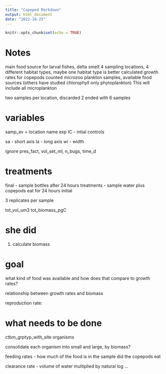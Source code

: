---
title: "Copepod Markdown"
output: html_document
date: "2022-10-25"
---

```{r setup, include=FALSE}
knitr::opts_chunk$set(echo = TRUE)
```

# Notes
main food source for larval fishes, delta smelt
4 sampling locations, 4 different habitat types, maybe one habitat type is better
calculated growth rates for copepods
counted microzoo plankton samples, available food sources (others have studied chlorophyll only phytoplankton) This will include all microplankton

two samples per location, discarded 2
ended with 6 samples

# variables
samp_ev = location name
exp 
IC - intial controls

sa - short axis
la - long axis
wi - width

ignore pres_fact, vol_set_ml, n_bugs, time_d

# treatments
final - sample bottles after 24 hours
treatments - sample water plus copepods eat for 24 hours
initial

3 replicates per sample

tot_vol_um3
tot_biomass_pgC

# she did
1) calculate biomass


# goal
what kind of food was available and how does that compare to growth rates?

relationship between growth rates and biomass

reproduction rate:

# what needs to be done
ctbm_grptyp_with_site
organisms

consolidate each organism into small and large, by biomass?

feeding rates - how much of the food is in the sample did the copepods eat

clearance rate - volume of water multiplied by natural log ...


























